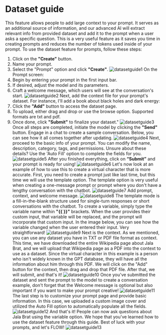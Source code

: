 # Dataset guide

This feature allows people to add large context to your prompt. It serves as an additional source of information, and our advanced AI will extract relevant info from provided dataset and add it to the prompt when a user asks a specific question. This is a very useful feature as it saves you time in creating prompts and reduces the number of tokens used inside of your prompt. 
To use the dataset feature for prompts, follow these steps:
1. Click on the **"Create"** button.
2. Name your prompt.
3. Select the "Prompt" option and click **"Create"**.
![datasetguide1](/createds/dataset1.png)
On the Prompt screen:
1. Begin by entering your prompt in the first input bar.
2. If desired, adjust the model and its parameters.
3. Craft a welcome message, which users will see at the conversation's start.
![datasetguide2](/createds/dataset2.png)
Next, add the context file for your prompt's dataset. For instance, I'll add a book about black holes and dark energy:
1. Click the **"Add"** button to access the dataset page.
2. To upload, either drag and drop or use the browse option. Supported formats are txt and pdf.
3. Once done, click **"Submit"** to finalize your dataset."
![datasetguide3](/createds/dataset3.png)
Once all steps are completed, initiate the model by clicking the **"Send"** button. Engage in a chat to create a sample conversation. Below, you can see how it all comes together after updating.
![datasetguide4](/createds/dataset4.png)
Next, proceed to the basic info of your prompt. You can modify the name, description, category, tags, and permissions. Unsure about these details? Use the 'Auto Fill' option to complete the fields for you.
![datasetguide5](/createds/dataset5.png)
After you finished everything, click on **“Submit”** and your prompt is ready for using! 
![datasetguide6](/createds/dataset6.png)
Let's now look at an example of how to use this to create a virtual character that is more accurate. First, you need to create a prompt just like last time, but this time we will use the template option. The template option is very useful when creating a one-message prompt or prompt where you don't have a lengthy conversation with the chatbot.
![datasetguide7](/createds/dataset7.png)
Add prompt, context, and welcome message. 
![datasetguide8](/createds/dataset8.png)
The template mode is a fill-in-the-blank structure used for single-turn responses or short conversations with the chatbot.  To create a variable, simply type the variable name within **"{{ }}"** brackets. When the user provides their custom input, that variable will be replaced, and the prompt will incorporate that custom input. In the image below, you can see how the variable changed when the user entered their input. Very straightforward!
![datasetguide9](/createds/dataset9.png)
Next is the context. As we mentioned, you can use any dataset you have in TXT or PDF file format as context. This time, we have downloaded the entire Wikipedia page about Jala Brat, and we will upload that Wikipedia page as a PDF into the context to use as a dataset. Since the virtual character in this example is a person who isn't widely known in the GPT database, they will have all the information about him through this PDF. We will click on the "Add" button for the context, then drag and drop that PDF file. After that, we will submit, and that's it!
![datasetguide10](/createds/dataset10.png)
Once you've submitted the dataset and sent the prompt to the model to create a conversation example, don't forget that the Welcome message is optional but also important if you want to make your prompt creative!
![datasetguide11](/createds/dataset11.png)
The last step is to customize your prompt page and provide basic information. In this case, we uploaded a custom image cover and utilized the Auto Fill option to automatically populate all the fields.
![datasetguide12](/createds/dataset12.png)
And that's it! People can now ask questions about Jala Brat using the variable option. We hope that you've learned how to use the dataset feature through this guide. Best of luck with your prompts, and let's FLOW!
![datasetguide13](/createds/dataset13.png)
